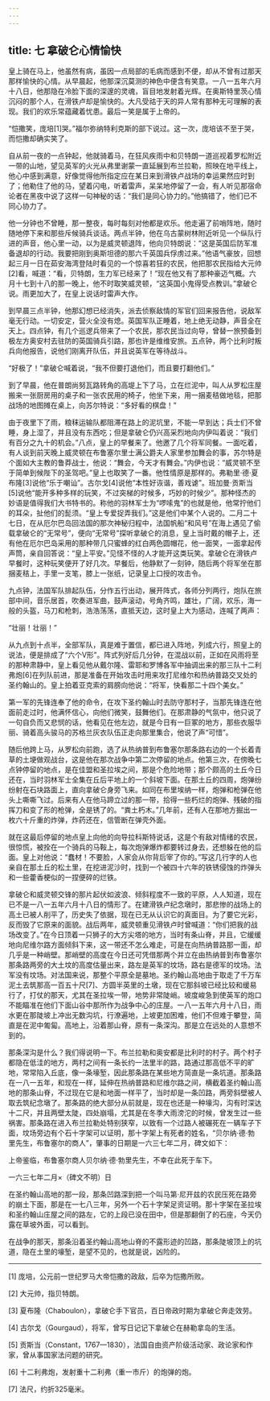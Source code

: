 ```yaml
---
---
---
```

title: 七 拿破仑心情愉快
---




皇上骑在马上，他虽然有病，虽因一点局部的毛病而感到不便，却从不曾有过那天那样愉快的心情。从早晨起，他那深沉莫测的神色中便含有笑意。一八一五年六月十八日，他那隐在冷脸下面的深邃的灵魂，盲目地发射着光辉。在奥斯特里茨心情沉闷的那个人，在滑铁卢却是愉快的。大凡受祜于天的异人常有那种无可理解的表现。我们的欢乐常蕴藏着忧患。最后一笑是属于上帝的。

“恺撒笑，庞培[1]哭。”福尔弥纳特利克斯的部下说过。这一次，庞培该不至于哭，而恺撒却确实笑了。

自从前一夜的一点钟起，他就骑着马，在狂风疾雨中和贝特朗一道巡视着罗松附近一带的山地，望见英军的火光从弗里谢蒙一直延展到布兰拉勒，照映在地平线上，他心中感到满意，好像觉得他所指定应在某日来到滑铁卢战场的幸运果然应时到了；他勒住了他的马，望着闪电，听着雷声，呆呆地停留了一会，有人听见那宿命论者在黑夜中说了这样一句神秘的话：“我们是同心协力的。”他搞错了，他们已不同心协力了。

他一分钟也不曾睡，那一整夜，每时每刻对他都是欢乐。他走遍了前哨阵地，随时随地停下来和那些斥候骑兵谈话。两点半钟，他在乌古蒙树林附近听见一个纵队行进的声音，他心里一动，以为是威灵顿退阵，他向贝特朗说：“这是英国后防军准备退却的行动。我要把刚到奥斯坦德的那六千英国兵俘虏过来。”他语气豪放，回想起三月一日在茹安海湾登陆时看见的一个惊喜若狂的农民，他把那农民指给大元帅[2]看，喊道：“看，贝特朗，生力军已经来了！”现在他又有了那种豪迈气概。六月十七到十八的那一晚上，他不时取笑威灵顿，“这英国小鬼得受点教训。”拿破仑说。雨更加大了，在皇上说话时雷声大作。

到早晨三点半钟，他那幻想已经消失，派去侦察敌情的军官们回来报告他，说敌军毫无行动。一切安定，营火全没有熄。英国军队正睡着，地上绝无动静，声音全在天上。四点钟，有几个巡逻兵带来了一个农民，那农民当过向导，曾替一旅预备到极左方奥安村去驻防的英国骑兵引路，那也许是维维安旅。五点钟，两个比利时叛兵向他报告，说他们刚离开队伍，并且说英军在等待战斗。

“好极了！”拿破仑喊着说，“我不但要打退他们，而且要打翻他们。”

到了早晨，他在普朗尚努瓦路转角的高堤上下了马，立在烂泥中，叫人从罗松庄屋搬来一张厨房用的桌子和一张农民用的椅子，他坐下来，用一捆麦秸做地毯，把那战场的地图摊在桌上，向苏尔特说：“多好看的棋盘！”

由于夜里下了雨，粮秣运输队都阻滞在路上的泥坑里，不能一早到达；兵士们不曾睡，身上湿了，并且没有东西吃；但是拿破仑仍兴高采烈地向内伊叫着说：“我们有百分之九十的机会。”八点，皇上的早餐来了。他邀了几个将军同餐。一面吃着，有人谈到前天晚上威灵顿在布鲁塞尔里士满公爵夫人家里参加舞会的事，苏尔特是个面如大主教的鲁莽战士，他说：“舞会，今天才有舞会。”内伊也说：“威灵顿不至于简单到候陛下的圣驾吧。”皇上也取笑了一番。他性情原是那样的。弗勒里·德·夏布隆[3]说他“乐于嘲讪”。古尔戈[4]说他“本性好诙谐，善戏谑”。班加曼·贡斯当[5]说他“能开多种多样的玩笑，不过突梯的时候多，巧妙的时候少”。那种怪杰的妙语是值得我们大书特书的。称他的羽林军士为“啰嗦鬼”的也就是他，他常拧他们的耳朵，扯他们的髭须。“皇上专爱捉弄我们。”这是他们中某个人说的。二月二十七日，在从厄尔巴岛回法国的那次神秘归程中，法国帆船“和风号”在海上遇见了偷载拿破仑的“无常号”，便向“无常号”探听拿破仑的消息，皇上当时戴的帽子上，还有他在厄尔巴岛采用的那种带几只蜜蜂的红白两色圆帽花，他一面笑，一面拿起传声筒，亲自回答说：“皇上平安。”见怪不怪的人才能开这类玩笑。拿破仑在滑铁卢早餐时，这种玩笑便开了好几次。早餐后，他静默了一刻钟，随后两个将军坐在那捆麦秸上，手里一支笔，膝上一张纸，记录皇上口授的攻击令。

九点钟，法国军队排起队伍，分作五行出动，展开阵式，各师分列两行，炮队在旅部中间，音乐居首，吹奏进军曲，鼓声滚动，号角齐鸣，雄壮，广阔，欢乐，海一般的头盔，马刀和枪刺，浩浩荡荡，直抵天边，这时皇上大为感动，连喊了两声：

“壮丽！壮丽！”

从九点到十点半，全部军队，真是难于置信，都已进入阵地，列成六行，照皇上的说法，便是排成了“六个V形”。阵式列好后几分钟，在混战以前，正如在风雨将至的那种肃静中，皇上看见他从戴尔隆、雷耶和罗博各军中抽调出来的那三队十二利弗炮[6]在列队前进，那是准备在开始攻击时用来攻打尼维尔和热纳普路交叉处的圣约翰山的。皇上拍着亚克索的肩膀向他说：“将军，快看那二十四个美女。”

第一军的先锋连奉了他的命令，在攻下圣约翰山时去防守那村子，当那先锋连在他面前走过时，他满怀信心，向他们微笑，鼓舞他们。在那肃静的气氛中，他只说了一句自负而又悲悯的话，他看见在他左边，就是今日有一巨冢的地方，那些衣服华丽、骑着高头骏马的苏格兰灰衣队伍正走向那里集合，他说了声“可惜”。

随后他跨上马，从罗松向前跑，选了从热纳普到布鲁塞尔那条路右边的一个长着青草的土埂做观战台，这是他在那次战争中第二次停留的地点。他第三次，在傍晚七点钟停留的地点，是在佳盟和圣拉埃之间，那是个危险地带；那个颇高的土丘今日还在，当时羽林军士全集在丘后平地上的一个斜坡下面。在那土丘的四周，炮弹纷纷射在石块路面上，直向拿破仑身旁飞来。如同在布里埃纳一样，炮弹和枪弹在他头上嘶嘶飞过。后来有人在他马蹄立过的那一带，拾得一些朽烂的炮弹、残破的指挥刀和变了形的枪弹，全是锈了的。“粪土朽木。”几年前，还有人在那地方掘出一枚六十斤重的炸弹，炸药还在，信管断在弹壳外面。

就在这最后停留的地点皇上向他的向导拉科斯特说话，这是个有敌对情绪的农民，很惊慌，被拴在一个骑兵的马鞍上，每次炮弹爆炸都要转过身去，还想躲在他的后面。皇上对他说：“蠢材！不要脸，人家会从你背后宰了你的。”写这几行字的人也亲自在那土丘的松土里，在挖进泥沙时，找到一个被四十六年的铁锈侵蚀的炸弹头和一些藿香梗似的一捏便碎的烂铁。

拿破仑和威灵顿交锋的那片起伏如波浪、倾斜程度不一致的平原，人人知道，现在已不是一八一五年六月十八日的情形了。在建滑铁卢纪念墩时，那悲惨的战场上的高土已被人削平了，历史失了依据，现在已无从认识它的真面目。为了要它光彩，反而毁了它原来的面貌。战后两年，威灵顿重见滑铁卢时曾喊道：“你们把我的战场改变了。”在今日顶着一只狮子的大方尖塔的地方，当时有条山脊，并且，它缓缓地向尼维尔路方面倾斜下来，这一带还不怎么难走，可是在向热纳普路那一面，却几乎是一种峭壁。那峭壁的高度在今日还可凭借那两个并立在由热纳普到布鲁塞尔那条路两旁的大土坟的高度估量出来，路左是英军的坟场，路右是德军的坟场。法军没有坟场。对法国来说，那整个平原全是墓地。圣约翰山高地由于取走了千万车泥土去筑那高一百五十尺[7]、方圆半英里的土墩，现在它那斜坡已经比较和缓易行了，打仗的那天，尤其在圣拉埃一带，地势非常陡峭。坡度峻急到使英军的炮口不能瞄准在他们下面山谷中那所作为战争中心的庄屋。一八一五年六月十八日，雨水更在那陡坡上冲出无数沟坑，行潦遍地，上坡更加困难，他们不但难于攀登，简直是在泥中匍匐。高地上，沿着那山脊，原有一条深沟。那是立在远处的人意想不到的。

那条深沟是什么？我们得说明一下。布兰拉勒和奥安都是比利时的村子。两个村子都隐在低洼的地方，两村之间有一条长约一法里半的路，路通过那高低不平的旷地，常常陷入丘底，像一条壕堑，因此那条路在某些地方简直是一条坑道。那条路在一八一五年，和现在一样，延伸在热纳普路和尼维尔路之间，横截着圣约翰山高地的那条山脊，不过现在它是和地面一样平了，当时却是一条凹路，两旁斜壁被人取去筑纪念墩了。那条路的绝大部分从前就是，现在也还是一种壕沟，沟有时深达十二尺，并且两壁太陡，四处崩塌，尤其是在冬季大雨滂沱的时候，曾发生过一些祸害。那条路在进入布兰拉勒处特别狭窄，以致有一个过路人被碾死在一辆车子下面，坟场旁边有个石十字架可以证明，那十字架上有死者的姓名，“贝尔纳·德·勃里先生，布鲁塞尔的商人”，肇事的日期是一六三七年二月，碑文如下：

上帝鉴临，布鲁塞尔商人贝尔纳·德·勃里先生，不幸在此死于车下。

一六三七年二月×（碑文不明）日

在圣约翰山高地的那一段，那条凹路深到把一个叫马第·尼开兹的农民压死在路旁的崩土下面，那是在一七八三年，另外一个石十字架足资证明。那十字架在圣拉埃和圣约翰山庄屋之间的路左，它的上段已没在田中，但是那翻倒了的石座，今天仍露在草坡外面，可以看到。

在战争的那天，那条沿着圣约翰山高地山脊的不露形迹的凹路，那条陡坡顶上的坑道，隐在土里的壕堑，是望不见的，也就是说，凶险的。



* * *



[1] 庞培，公元前一世纪罗马大帝恺撒的政敌，后卒为恺撒所败。

[2] 大元帅，指贝特朗。

[3] 夏布隆（Chaboulon），拿破仑手下官员，百日帝政时期为拿破仑奔走效劳。

[4] 古尔戈（Gourgaud），将军，曾写日记记下拿破仑在赫勒拿岛的生活。

[5] 贡斯当（Constant，1767—1830），法国自由资产阶级活动家、政论家和作家，曾从事国家法问题的研究。

[6] 十二利弗炮，发射重十二利弗（重一市斤）的炮弹的炮。

[7] 法尺，约折325毫米。